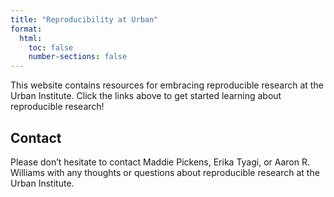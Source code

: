 ```yaml
---
title: "Reproducibility at Urban"
format:
  html:
    toc: false
    number-sections: false
---
```


This website contains resources for embracing reproducible research at the Urban Institute. Click the links above to get started learning about reproducible research!

## Contact

Please don't hesitate to contact Maddie Pickens, Erika Tyagi, or Aaron R. Williams with any thoughts or questions about reproducible research at the Urban Institute.
